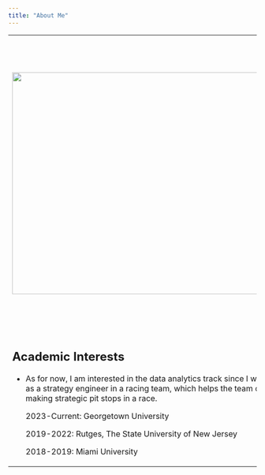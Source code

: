 ```yaml
---
title: "About Me"
---
```

<html>
    
<head>
    <title>5000 project</title>

 
</head>


<body>


<!-- USE A TABLE TO ORGANIZE/FORMAT THE WEBPAGE -->
<table>
    <!--TABLE ROW-1-->
   <tr>
      <!--ROW-1 COL-1-->
      <td>
            <img src="images/IMG_5231.jpeg" width="600" height="450">
      </td>
      
      <!--ROW-1 COL-2-->
      <td> 
        <p> Kaiyang Li kl1106</p>
        <p  style="font-size:14px;"> I am Kaiyang Li from Zhengzhou City China. I did my undergraduate in Statistics at Rutgers New Jersey. I am into cars and love modifying them but unfortunately, I just sold my car since it is really inconvenient to own a car in DC. I sometimes work out and do some weight lifting still looking for a partner so just text me if you are also looking for a reliable spot partner. </p>

      </td>
         
         
   </tr>

    <!--ROW-2-->
   <tr>
      <!--ROW-2 COL-1-->
      <td>
    <h2>Academic Interests</h2>  
    <p> - As for now, I am interested in the data analytics track since I want to work as a strategy engineer in a racing team, which helps the team on the part of making strategic pit stops in a race. </p> 

  <p>2023-Current: Georgetown University </p> 
  <p>2019-2022: Rutges, The State University of New Jersey </p> 
  <p>2018-2019: Miami University</p> 

    </tr>
   
</table>

</body>

</html>
